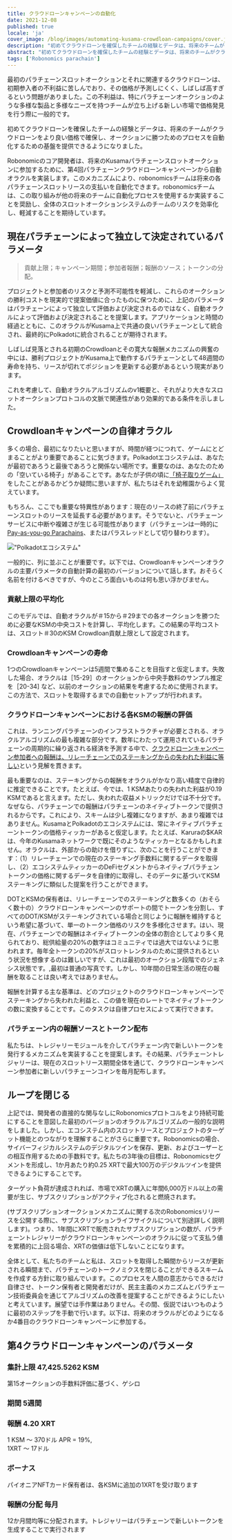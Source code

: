 ```yaml
---
title: クラウドローンキャンペーンの自動化
date: 2021-12-08
published: true
locale: 'ja'
cover_image: /blog/images/automating-kusama-crowdloan-campaigns/cover.jpg
description: "初めてクラウドローンを確保したチームの経験とデータは、将来のチームがクラウドローンをより良い価格で確保し、オークションに勝つためのプロセスを自動化するための基盤を提供できるようになりました。"
abstract: "初めてクラウドローンを確保したチームの経験とデータは、将来のチームがクラウドローンをより良い価格で確保し、オークションに勝つためのプロセスを自動化するための基盤を提供できるようになりました。"
tags: ['Robonomics parachain']
---
```


最初のパラチェーンスロットオークションとそれに関連するクラウドローンは、初期参入者の不利益に苦しんでおり、その価格が予測しにくく、しばしば高すぎるという問題がありました。この不利益は、特にパラチェーンオークションのような多様な製品と多様なニーズを持つチームが立ち上げる新しい市場で価格発見を行う際に一般的です。

初めてクラウドローンを確保したチームの経験とデータは、将来のチームがクラウドローンをより良い価格で確保し、オークションに勝つためのプロセスを自動化するための基盤を提供できるようになりました。

Robonomicのコア開発者は、将来のKusamaパラチェーンスロットオークションに参加するために、第4回パラチェーンクラウドローンキャンペーンから自動オラクルを実装します。このメカニズムにより、robonomicsチームは将来の各パラチェーンスロットリースの支払いを自動化できます。robonomicsチームは、この取り組みが他の将来のチームに自動化プロセスを使用するか実装することを奨励し、全体のスロットオークションシステムのチームのリスクを効率化し、軽減することを期待しています。

## 現在パラチェーンによって独立して決定されているパラメータ

> 貢献上限；キャンペーン期間；参加者報酬；報酬のソース；トークンの分配。

プロジェクトと参加者のリスクと予測不可能性を軽減し、これらのオークションの勝利コストを現実的で提案価値に合ったものに保つために、上記のパラメータはパラチェーンによって独立して評価および決定されるのではなく、自動オラクルによって評価および決定されることを提案します。アプリケーションと時間の経過とともに、このオラクルがKusama上で共通の良いパラチェーンとして統合され、最終的にPolkadotに統合されることが期待されます。

しばしば見落とされる初期のCrowdloanとその寛大な報酬メカニズムの興奮の中には、勝利プロジェクトがKusama上で動作するパラチェーンとして48週間の寿命を持ち、リースが切れてポジションを更新する必要があるという現実があります。

これを考慮して、自動オラクルアルゴリズムのv1概要と、それがより大きなスロットオークションプロトコルの文脈で関連性があり効果的である条件を示しました。

## Crowdloanキャンペーンの自律オラクル

多くの場合、最初になりたいと思いますが、時間が経つにつれて、ゲームにとどまることがより重要であることに気づきます。Polkadotエコシステムは、あなたが最初であろうと最後であろうと関係ない場所です。重要なのは、あなたのための「空いている椅子」があることです。あなたが子供の頃に[「椅子取りゲーム」](https://en.wikipedia.org/wiki/Musical_chairs)をしたことがあるかどうか疑問に思いますが、私たちはそれを幼稚園からよく覚えています。

もちろん、ここでも重要な特異性があります：現在のリースの終了前にパラチェーンスロットのリースを延長する必要があります。そうでないと、パラチェーンサービスに中断や複雑さが生じる可能性があります（パラチェーンは一時的に[Pay-as-you-go Parachains](https://medium.com/polkadot-network/parathreads-pay-as-you-go-parachains-7440d23dde06)、またはパラスレッドとして切り替わります）。

!["Polkadotエコシステム"](/blog/images/automating-kusama-crowdloan-campaigns/polkadot-ecosystem.jpg)

一般的に、列に並ぶことが重要です。以下では、Crowdloanキャンペーンオラクルの主要パラメータの自動計算の最初のバージョンについて話します。おそらく名前を付けるべきですが、今のところ面白いものは何も思い浮かびません。

### 貢献上限の平均化

このモデルでは、自動オラクルが＃15から＃29までの各オークションを勝つために必要なKSMの中央コストを計算し、平均化します。この結果の平均コストは、スロット＃30のKSM Crowdloan貢献上限として設定されます。

### Crowdloanキャンペーンの寿命

1つのCrowdloanキャンペーンは5週間で集めることを目指すと仮定します。失敗した場合、オラクルは［15-29］のオークションから中央手数料のサンプル推定を［20-34] など、以前のオークションの結果を考慮するために使用されます。この方法で、スロットを取得するまでの自動セットアップが行われます。

### クラウドローンキャンペーンにおける各KSMの報酬の評価

これは、ランニングパラチェーンのインフラストラクチャが必要とされる、オラクルアルゴリズムの最も複雑な部分です。数年にわたって運用されているパラチェーンの周期的に繰り返される経済を予測する中で、[クラウドローンキャンペーン参加者への報酬は、リレーチェーンでのステーキングからの失われた利益に等しい](https://robonomics.network/blog/robonomics-parachain-lease-offering/)という見解を貫きます。

最も重要なのは、ステーキングからの報酬をオラクルがかなり高い精度で自律的に推定できることです。たとえば、今では、1 KSMあたりの失われた利益が0.19 KSMであると言えます。ただし、失われた収益メトリックだけでは不十分です。なぜなら、パラチェーンでの報酬はパラチェーンのネイティブトークンで提供されるからです。これにより、スキームは少し複雑になりますが、あまり複雑ではありません。KusamaとPolkadotのエコシステムには、常にネイティブパラチェーントークンの価格ティッカーがあると仮定します。たとえば、Karuraの$KARは、今年のKusamaネットワークで既にそのようなティッカーとなるかもしれません。オラクルは、外部からの助けを借りずに、次のことを行うことができます：（1）リレーチェーンでの現在のステーキング手数料に関するデータを取得し、（2）エコシステムティッカーのDeFiセグメントからネイティブパラチェントークンの価格に関するデータを自律的に取得し、そのデータに基づいてKSMステーキングに類似した提案を行うことができます。

DOTとKSMの保有者は、リレーチェーンでのステーキングと数多くの（おそらく数十の）クラウドローンキャンペーンのサポートの間でトークンを分割し、すべてのDOT/KSMがステーキングされている場合と同じように報酬を維持するという希望に基づいて、単一のトークン価格のリスクを多様化させます。はい、現在、パラチェーンでの報酬はネイティブトークンの全体の割合としてより多く見られており、総供給量の20%の数字はコミュニティでは過大ではないように思われます。毎年全トークンの20%がスロットレンタルのために提供されるという状況を想像するのは難しいですが、これは最初のオークション段階でのジェネシス状態です。,最初は普通の写真です。しかし、10年間の日常生活の現在の報酬を取ることは良い考えではありません。

報酬を計算する主な基準は、どのプロジェクトのクラウドローンキャンペーンでステーキングから失われた利益と、この値を現在のレートでネイティブトークンの数に変換することです。このタスクは自律プロセスによって実行できます。

### パラチェーン内の報酬ソースとトークン配布

私たちは、トレジャリーモジュールを介してパラチェーン内で新しいトークンを発行するメカニズムを実装することを提案します。その結果、パラチェーントレジャリーは、現在のスロットリース期間全体を通じて、クラウドローンキャンペーン参加者に新しいパラチェーンコインを毎月配布します。

## ループを閉じる

上記では、開発者の直接的な関与なしにRobonomicsプロトコルをより持続可能にすることを意図した最初のバージョンのオラクルアルゴリズムの一般的な説明をしました。しかし、エコシステム内のスロットリースとプロジェクトのターゲット機能とのつながりを理解することがさらに重要です。Robonomicsの場合、サイバーフィジカルシステムのデジタルツインを保存、更新、およびユーザーとの相互作用するための手数料です。私たちの3年後の目標は、Robonomicsセグメントを形成し、1か月あたり約0.25 XRTで最大100万のデジタルツインを提供できるようにすることです。

ターゲット負荷が達成されれば、市場でXRTの購入に年間6,000万ドル以上の需要が生じ、サブスクリプションがアクティブ化されると燃焼されます。

(サブスクリプションオークションメカニズムに関する次のRobonomicsリリースを公開する際に、サブスクリプションライフサイクルについて別途詳しく説明します)。つまり、1年間にXRTで販売されたサブスクリプションの数が、パラチェーントレジャリーがクラウドローンキャンペーンのオラクルに従って支払う値を累積的に上回る場合、XRTの価値は低下しないことになります。

全体として、私たちのチームと私は、スロットを取得した瞬間からリースが更新される瞬間まで、パラチェーンのトークノミクスを閉じることができるスキームを作成する方針に取り組んでいます。このプロセスを人間の意志からできるだけ自律させ、トークン保有者と開発者だけが、民主主義のメカニズムとパラチェーン技術委員会を通じてアルゴリズムの改善を提案することができるようにしたいと考えています。展望では手作業はありません。その間、仮説ではいつものように最初のステップを手動で行います。以下は、将来のオラクルがどのようになるか4番目のクラウドローンキャンペーンに参加する。

## 第4クラウドローンキャンペーンのパラメータ

<TextCard>

### 集計上限 **47,425.5262 KSM**

第15オークションの手数料評価に基づく、ゲシロ

</TextCard>

<TextCard>

### 期間 **5週間**

</TextCard>

<TextCard>

### 報酬 **4.20 XRT**

1 KSM 〜 370ドル APR = 19%,<br/>1XRT 〜 17ドル

</TextCard>

<TextCard>

### ボーナス

パイオニアNFTカード保有者は、各KSMに追加の1XRTを受け取ります

</TextCard>

<TextCard>

### 報酬の分配 **毎月**

12か月間均等に分配されます。トレジャリーはパラチェーンで新しいトークンを生成することで実行されます

</TextCard>

<KusamaSlotBanner />